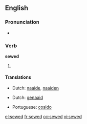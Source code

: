 ==English==

===Pronunciation===
* {{a|US}} {{IPA|/'səʊd/}}

===Verb===
'''sewed'''

# {{past of| to [[sew]]}}

====Translations====
{{trans-top|past tense of sow}}
*Dutch: [[naaide]], [[naaiden]]
{{trans-mid}}
{{trans-bottom}}
{{trans-top|past tense of sow}}
*Dutch: [[genaaid]]
{{trans-mid}}
*Portuguese: [[cosido]]
{{trans-bottom}}

[[el:sewed]]
[[fr:sewed]]
[[oc:sewed]]
[[vi:sewed]]